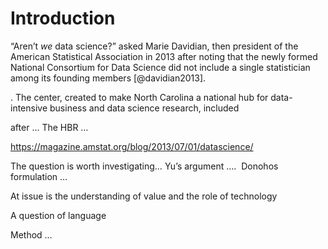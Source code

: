 # Introduction

"Aren't *we* data science?" asked Marie Davidian, then president of the American Statistical Association in 2013 after noting that the newly formed National Consortium for Data Science did not include a single statistician among its founding members [@davidian2013].

. The center, created to make North Carolina a national hub for data-intensive business and data science research, included

after ... The HBR ...

<https://magazine.amstat.org/blog/2013/07/01/datascience/>

The question is worth investigating... Yu's argument ....  Donohos formulation ...

At issue is the understanding of value and the role of technology

A question of language

Method ...
